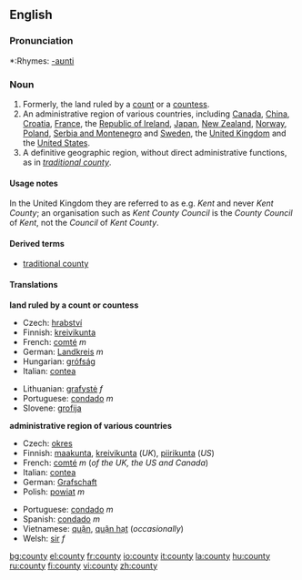 {{wikipedia}}
==English==

===Pronunciation===
*:Rhymes: [[Rhymes:English:-aʊnti|-aʊnti]]

===Noun===
{{en-noun-reg-y|count|y}}

# Formerly, the land ruled by a [[count]] or a [[countess]].
# An administrative region of various countries, including [[Canada]], [[China]], [[Croatia]], [[France]], the [[Republic of Ireland]], [[Japan]], [[New Zealand]], [[Norway]], [[Poland]], [[Serbia and Montenegro]] and [[Sweden]], the [[United Kingdom]] and the [[United States]].
# A definitive geographic region, without direct administrative functions, as in ''[[traditional county]]''.

====Usage notes====
In the United Kingdom they are referred to as e.g. ''Kent'' and never ''Kent County''; an organisation such as ''Kent County Council'' is the ''County Council'' of ''Kent'', not the ''Council'' of ''Kent County''.

====Derived terms====
*[[traditional county]]

====Translations====
'''land ruled by a count or countess'''
{{top}}
*Czech: [[hrabství]] {{n}}
*Finnish: [[kreivikunta]]
*French: [[comté]] ''m''
*German: [[Landkreis]] ''m''
*Hungarian: [[grófság]]
*Italian: [[contea]] {{f}}
{{mid}}
*Lithuanian: [[grafystė]] ''f''
*Portuguese: [[condado]] ''m''
*Slovene: [[grofija]] {{f}}
{{bottom}}

'''administrative region of various countries'''
{{top}}
*Czech: [[okres]] {{n}}
*Finnish: [[maakunta]],  [[kreivikunta]] (''UK''), [[piirikunta]] (''US'')
*French: [[comté]] ''m'' (''of the UK, the US and Canada'')
*Italian: [[contea]] {{f}}
*German: [[Grafschaft]]
*Polish: [[powiat]] ''m''
{{mid}}
*Portuguese: [[condado]] ''m''
*Spanish: [[condado]] ''m''
*Vietnamese: [[quận]], [[quận hạt]] (''occasionally'')
*Welsh: [[sir#Welsh|sir]] ''f''
{{bottom}}

[[bg:county]]
[[el:county]]
[[fr:county]]
[[io:county]]
[[it:county]]
[[la:county]]
[[hu:county]]
[[ru:county]]
[[fi:county]]
[[vi:county]]
[[zh:county]]